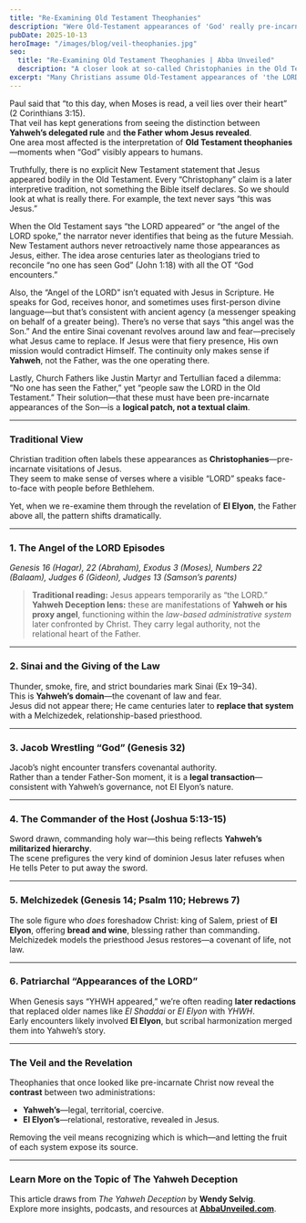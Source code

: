 ```yaml
---
title: "Re-Examining Old Testament Theophanies"
description: "Were Old-Testament appearances of 'God' really pre-incarnate Jesus—or manifestations of Yahweh’s delegated rule?"
pubDate: 2025-10-13
heroImage: "/images/blog/veil-theophanies.jpg"
seo:
  title: "Re-Examining Old Testament Theophanies | Abba Unveiled"
  description: "A closer look at so-called Christophanies in the Old Testament through the lens of *The Yahweh Deception*."
excerpt: "Many Christians assume Old-Testament appearances of 'the LORD' were pre-incarnate Jesus. But what if those encounters reveal something—and Someone—else?"
---
```


Paul said that “to this day, when Moses is read, a veil lies over their heart” (2 Corinthians 3:15).  
That veil has kept generations from seeing the distinction between **Yahweh’s delegated rule** and **the Father whom Jesus revealed**.  
One area most affected is the interpretation of **Old Testament theophanies**—moments when “God” visibly appears to humans.

Truthfully, there is no explicit New Testament statement that Jesus appeared bodily in the Old Testament. Every “Christophany” claim is a later interpretive tradition, not something the Bible itself declares. So we should look at what is really there. For example, the text never says “this was Jesus.”  

When the Old Testament says “the LORD appeared” or “the angel of the LORD spoke,” the narrator never identifies that being as the future Messiah. New Testament authors never retroactively name those appearances as Jesus, either. The idea arose centuries later as theologians tried to reconcile “no one has seen God” (John 1:18) with all the OT “God encounters.”

Also, the “Angel of the LORD” isn’t equated with Jesus in Scripture. He speaks for God, receives honor, and sometimes uses first-person divine language—but that’s consistent with ancient agency (a messenger speaking on behalf of a greater being). There’s no verse that says “this angel was the Son.” And the entire Sinai covenant revolves around law and fear—precisely what Jesus came to replace. If Jesus were that fiery presence, His own mission would contradict Himself. The continuity only makes sense if **Yahweh**, not the Father, was the one operating there.

Lastly, Church Fathers like Justin Martyr and Tertullian faced a dilemma: “No one has seen the Father,” yet “people saw the LORD in the Old Testament.” Their solution—that these must have been pre-incarnate appearances of the Son—is a **logical patch, not a textual claim**.

---

### Traditional View
Christian tradition often labels these appearances as **Christophanies**—pre-incarnate visitations of Jesus.  
They seem to make sense of verses where a visible “LORD” speaks face-to-face with people before Bethlehem.

Yet, when we re-examine them through the revelation of **El Elyon**, the Father above all, the pattern shifts dramatically.

---

### 1. The Angel of the LORD Episodes
*Genesis 16 (Hagar), 22 (Abraham), Exodus 3 (Moses), Numbers 22 (Balaam), Judges 6 (Gideon), Judges 13 (Samson’s parents)*  

> **Traditional reading:** Jesus appears temporarily as “the LORD.”  
> **Yahweh Deception lens:** these are manifestations of **Yahweh or his proxy angel**, functioning within the *law-based administrative system* later confronted by Christ. They carry legal authority, not the relational heart of the Father.

---

### 2. Sinai and the Giving of the Law
Thunder, smoke, fire, and strict boundaries mark Sinai (Ex 19–34).  
This is **Yahweh’s domain**—the covenant of law and fear.  
Jesus did not appear there; He came centuries later to **replace that system** with a Melchizedek, relationship-based priesthood.

---

### 3. Jacob Wrestling “God” (Genesis 32)
Jacob’s night encounter transfers covenantal authority.  
Rather than a tender Father-Son moment, it is a **legal transaction**—consistent with Yahweh’s governance, not El Elyon’s nature.

---

### 4. The Commander of the Host (Joshua 5:13-15)
Sword drawn, commanding holy war—this being reflects **Yahweh’s militarized hierarchy**.  
The scene prefigures the very kind of dominion Jesus later refuses when He tells Peter to put away the sword.

---

### 5. Melchizedek (Genesis 14; Psalm 110; Hebrews 7)
The sole figure who *does* foreshadow Christ: king of Salem, priest of **El Elyon**, offering **bread and wine**, blessing rather than commanding.  
Melchizedek models the priesthood Jesus restores—a covenant of life, not law.

---

### 6. Patriarchal “Appearances of the LORD”
When Genesis says “YHWH appeared,” we’re often reading **later redactions** that replaced older names like *El Shaddai* or *El Elyon* with *YHWH*.  
Early encounters likely involved **El Elyon**, but scribal harmonization merged them into Yahweh’s story.

---

### The Veil and the Revelation
Theophanies that once looked like pre-incarnate Christ now reveal the **contrast** between two administrations:
- **Yahweh’s**—legal, territorial, coercive.  
- **El Elyon’s**—relational, restorative, revealed in Jesus.

Removing the veil means recognizing which is which—and letting the fruit of each system expose its source.

---

### Learn More on the Topic of The Yahweh Deception 
This article draws from *The Yahweh Deception* by **Wendy Selvig**.  
Explore more insights, podcasts, and resources at **[AbbaUnveiled.com](https://AbbaUnveiled.com)**.

